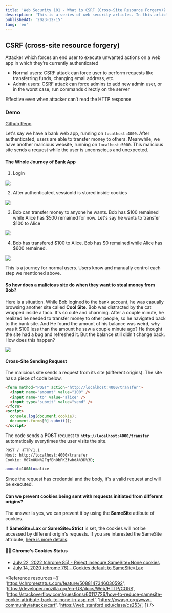 ```yaml
---
title: 'Web Security 101 - What is CSRF (Cross-Site Resource Forgery)?'
description: 'This is a series of web security articles. In this article, I will explain what I learned about CSRF (Cross-Site Resource Forgery)'
publishedAt: '2023-12-15'
lang: 'en'
---
```


## CSRF (cross-site resource forgery)

Attacker which forces an end user to execute unwanted actions on a web app in which they’re currently authenticated

- Normal users: CSRF attack can force user to perform requests like transferring funds, changing email address, etc.
- Admin users: CSRF attack can force admins to add new admin user, or in the worst case, run commands directly on the server

Effective even when attacker can’t read the HTTP response

### Demo

[Github Repo](https://github.com/YenTingWu/web-security-001/tree/main/csrf)

Let's say we have a bank web app, running on `localhost:4000`. After authenticated, users are able to transfer money to others. Meanwhile, we have another malicious website, running on `localhost:5000`. This malicious site sends a request while the user is unconscious and unexpected.

#### The Whole Journey of Bank App

1. Login

<Image src="/csrf-demo-login.png" layout="responsive" />

2. After authenticated, sessionId is stored inside cookies

<Image src="/csrf-demo-home.png" layout="responsive" />

3. Bob can transfer money to anyone he wants. Bob has $100 remained while Alice has $500 remained for now. Let's say he wants to transfer $100 to Alice

<Image src="/csrf-demo-transfering.png" layout="responsive" />

4. Bob has transfered $100 to Alice. Bob has $0 remained while Alice has $600 remained.

<Image src="/csrf-demo-transfered.png" layout="responsive" />

This is a journey for normal users. Users know and manually control each step we mentioned above.

<Divider />

#### So how does a malicious site do when they want to steal money from Bob?

Here is a situation. While Bob logined to the bank account, he was casually browsing another site called **Cool Site**. Bob was distracted by the cat wrapped inside a taco. It's so cute and charming. After a couple minute, he realized he needed to transfer money to other people, so he navigated back to the bank site. And He found the amount of his balance was weird, why was it $100 less than the amount he saw a couple minute ago? He thought the site had a bug and refreshed it. But the balance still didn't change back. How does this happen?

<Image src="/csrf-demo-attack.png" layout="responsive" />

#### Cross-Site Sending Request

The malicious site sends a request from its site (different origins). The site has a piece of code below.

```html attacker.html
<form method="POST" action="http://localhost:4000/transfer">
  <input name="amount" value="100" />
  <input name="to" value="alice" />
  <input type="submit" value="send" />
</form>
<script>
  console.log(document.cookie);
  document.forms[0].submit();
</script>
```

The code sends a **POST** request to **`http://localhost:4000/transfer`** automatically everytimes the user visits the site.

```bash
POST / HTTP/1.1
Host: http://localhost:4000/transfer
Cookie: M07m8UN%2FqfBh0bPKZfwbdA%3D%3D;

amount=100&to=alice
```

Since the request has credential and the body, it's a valid request and will be executed.

#### Can we prevent cookies being sent with requests initiated from different origins?

The answer is yes, we can prevent it by using the **SameSite** attibute of cookies.

If **SameSite=Lax** or **SameSite=Strict** is set, the cookies will not be accessed by different origin's requests. If you are interested the SameSite attribute, [here is more details](/posts/web-security-101-cookie-attributes#samesite).

<Divider />

#### 👻👻 Chrome's Cookies Status

- [July 22, 2022 (chrome 85) - Reject insecure SameSite=None cookies](https://developer.chrome.com/blog/chrome-85-deps-rems)
- [July 14, 2020 (chrome 76) - Cookies default to SameSite=Lax](https://chromestatus.com/feature/5088147346030592)

<Reference
  resources={[
    'https://chromestatus.com/feature/5088147346030592',
    'https://developer.mozilla.org/en-US/docs/Web/HTTP/CORS',
    'https://stackoverflow.com/questions/60117726/how-to-reduce-samesite-cookie-attribute-back-to-none-in-asp-net',
    'https://owasp.org/www-community/attacks/csrf',
    'https://web.stanford.edu/class/cs253/',
  ]}
/>

